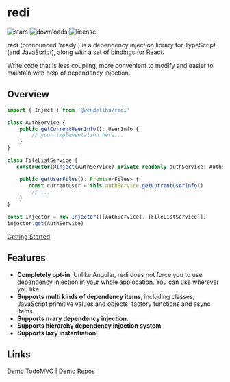 
# redi

<p className="flex h-6">
  <img
    alt="stars"
    src="https://badgen.net/github/stars/wendellhu95/redi"
    className="inline-block mr-2"
  />
  <img
    alt="downloads"
    src="https://badgen.net/npm/dt/@wendellhu/redi"
    className="inline-block mr-2"
  />
  <img
    alt="license"
    src="https://badgen.net/github/license/wendellhu95/redi"
    className="inline-block mr-2"
  />
</p>


**redi** (pronounced 'ready') is a dependency injection library for TypeScript (and JavaScript), along with a set of bindings for React.

<Callout>Write code that is less coupling, more convenient to modify and easier to maintain with help of dependency injection.</Callout>


## Overview

```typescript 
import { Inject } from '@wendellhu/redi'

class AuthService {
    public getCurrentUserInfo(): UserInfo {
        // your implementation here...
    }
}

class FileListService {
   constructor(@Inject(AuthService) private readonly authService: AuthService) {}

    public getUserFiles(): Promise<Files> {
       const currentUser = this.authService.getCurrentUserInfo()
        // ...
    }
}

const injector = new Injector([[AuthService], [FileListService]])
injector.get(AuthService)
```

[Getting Started](/docs/introduction)

## Features

- **Completely opt-in**. Unlike Angular, redi does not force you to use dependency injection in your whole applocation. You can use wherever you like.
- **Supports multi kinds of dependency items**, including classes, JavaScript primitive values and objects, factory functions and async items.
- **Supports n-ary dependency injection.**
- **Supports hierarchy dependency injection system**.
- **Supports lazy instantiation.**

## Links

[Demo TodoMVC](https://wendellhu95.github.io/redi-todomvc/) | [Demo Repos](https://github.com/wendellhu95/redi-todomvc)